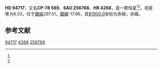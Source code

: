 {{Starbox begin
| name = HD 94717
}}
{{Starbox observe
| epoch = [[J2000.0|J2000.0]]
| constell = {{星座名待查}}<ref name=SIMBAD>{{cite web
 | url=http://simbad.u-strasbg.fr/simbad/sim-id?Ident=HR+4268
 | title=Pulsating variable Star
 | publisher=Centre de Données astronomiques de Strasbourg
 | work=SIMBAD
 | accessdate=2012-07-13
 | archive-date=2016-03-18
 | archive-url=https://web.archive.org/web/20160318082505/http://simbad.u-strasbg.fr/simbad/sim-id?Ident=HR+4268
 | dead-url=no
 }}</ref><ref name=DATA>{{cite web
 | url=http://vizier.u-strasbg.fr/viz-bin/VizieR-5?-out.add=.&-source=5050&-corr=PK=HR&-out.max=9999&HR=4268
 | title=VizieR Detailed Page
 | accessdate=2012-07-13
 | archive-date=2016-03-05
 | archive-url=https://web.archive.org/web/20160305005636/http://vizier.u-strasbg.fr/viz-bin/VizieR-5?-out.add=.&-source=5050&-corr=PK=HR&-out.max=9999&HR=4268
 | dead-url=no
 }}</ref>
| 星官 = 
| ra = {{RA|10|52|27.5}}<ref name=SIMBAD /><ref name=DATA />
| dec = {{DEC|-79|33|34}}<ref name=SIMBAD /><ref name=DATA />
| appmag_v = 6.33<ref name=SIMBAD /><ref name=DATA />
}}
{{Starbox character
| class = K2II-III<ref name=SIMBAD /><ref name=DATA />
| b-v = 1.46<ref name=SIMBAD /><ref name=DATA />
| u-b = 1.57<ref name=SIMBAD /><ref name=DATA />
| r-i = <ref name=SIMBAD /><ref name=DATA />
| variable = 
}}
{{Starbox astrometry
| radial_v = 1.57
| prop_mo_ra = 3
| parallax = 
| p_error = 
}}
{{Starbox catalog
| names =CP-78 589，[[SAO星表|SAO]] 256768，[[HD星表|HD]] 94717，[[HR星表|HR]] 4268}}
{{Starbox reference |Simbad=HR+4268}}
{{Starbox end}}

'''HD 94717'''，又名'''CP-78 589'''，'''SAO 256768'''、'''HR 4268'''，是一颗恒星<ref name=SIMBAD /><ref name=DATA />，视星等为6.33，位于[[銀道座標系|銀經]]297.51，[[銀道座標系|銀緯]]-17.96，其[[B1900.0|B1900.0]]坐标为赤經{{RA|10|50|49.3}}，赤緯{{DEC|-79|-17.96|38}}。

== 参考文献 ==
{{reflist}}

{{star-stub}}

[[Category:HD和HDE天體|94717]]
[[Category:HR天體|4268]]
[[Category:SAO天體|256768]]